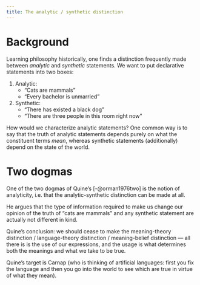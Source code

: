 ```yaml
---
title: The analytic / synthetic distinction
---
```



# Background

Learning philosophy historically, one finds a distinction frequently made between *analytic* and *synthetic* statements. We want to put declarative statements into two boxes:

1. Analytic:
   - "Cats are mammals"
   - "Every bachelor is unmarried"
2. Synthetic:
   - "There has existed a black dog"
   - "There are three people in this room right now"

How would we characterize analytic statements? One common way is to say that the truth of analytic statements depends purely on what the constituent terms *mean*, whereas synthetic statements (additionally) depend on the state of the world.

# Two dogmas

One of the two dogmas of Quine's [-@orman1976two] is the notion of analyticity, i.e. that the analytic-synthetic distinction can be made at all.

He argues that the type of information required to make us change our opinion of the truth of "cats are mammals" and any synthetic statement are actually not different in kind.

Quine's conclusion: we should cease to make the meaning-theory distinction / language-theory distinction / meaning-belief distinction --- all there is is the use of our expressions, and the usage is what determines both the meanings and what we take to be true.

Quine's target is Carnap (who is thinking of artificial languages: first you fix the language and then you go into the world to see which are true in virtue of what they mean).